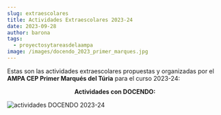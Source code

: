 ```yaml
---
slug: extraescolares
title: Actividades Extraescolares 2023-24
date: 2023-09-28
author: barona
tags:
  - proyectosytareasdelaampa
image: /images/docendo_2023_primer_marques.jpg
---
```

E﻿stas son las actividades extraescolares propuestas y organizadas por el **AMPA CEP Primer Marqués del Túria** para el curso 2023-24:



**<p style="text-align: center;">Actividades con DOCENDO: </b>**

![actividades DOCENDO 2023-24](/images/docendo_2023_primer_marques.jpg "Extraescolares 2023-24 Primer Marques del Turia")

**</p>**